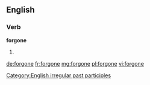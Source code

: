 ==English==

===Verb===
'''forgone'''

# {{past participle of|forgo}}

[[Category:English irregular past participles]]

[[de:forgone]]
[[fr:forgone]]
[[mg:forgone]]
[[pl:forgone]]
[[vi:forgone]]